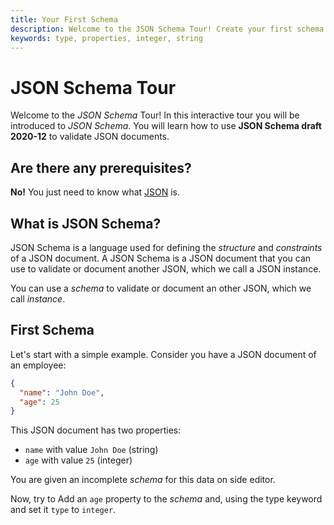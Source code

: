 ```yaml
---
title: Your First Schema 
description: Welcome to the JSON Schema Tour! Create your first schema to validate a JSON document.
keywords: type, properties, integer, string
---
```



# JSON Schema Tour
Welcome to the *JSON Schema* Tour! In this interactive tour you will be introduced to *JSON Schema*. You will learn how to use **JSON Schema draft 2020-12** to validate JSON documents.


## Are there any prerequisites?
**No!** You just need to know what [JSON](https://www.mongodb.com/resources/languages/what-is-json) is.

## What is JSON Schema?

JSON Schema is a language used for defining the _structure_  and _constraints_ of a JSON document.  A JSON Schema is a JSON document that you can use to validate or document another JSON, which we call a JSON instance.

You can use a _schema_ to validate or document an other JSON, which we call _instance_.

## First Schema 
Let's start with a simple example.
Consider you have a JSON document of an employee:
```json
{
  "name": "John Doe",
  "age": 25
}
```
 This JSON document has two properties:
 - `name` with value `John Doe` (string)
 - `age` with value `25` (integer)


You are given an incomplete *schema* for this data on side editor. 

Now, try to Add an `age` property to the *schema* and, using the type keyword and set it `type` to `integer`. 




